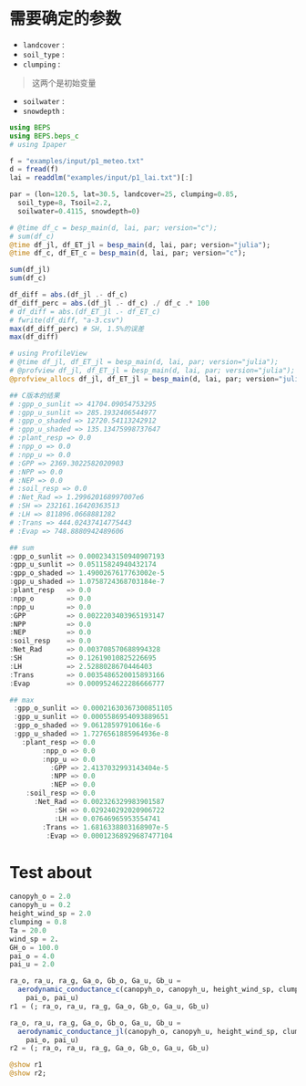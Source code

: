 # 需要确定的参数

- `landcover` : 
- `soil_type` : 
- `clumping`  : 

> 这两个是初始变量

- `soilwater` : 
- `snowdepth` : 

```julia
using BEPS
using BEPS.beps_c
# using Ipaper

f = "examples/input/p1_meteo.txt"
d = fread(f)
lai = readdlm("examples/input/p1_lai.txt")[:]

par = (lon=120.5, lat=30.5, landcover=25, clumping=0.85,
  soil_type=8, Tsoil=2.2, 
  soilwater=0.4115, snowdepth=0)
```

```julia
# @time df_c = besp_main(d, lai, par; version="c");
# sum(df_c)
@time df_jl, df_ET_jl = besp_main(d, lai, par; version="julia");
@time df_c, df_ET_c = besp_main(d, lai, par; version="c");

sum(df_jl)
sum(df_c)

df_diff = abs.(df_jl .- df_c) 
df_diff_perc = abs.(df_jl .- df_c) ./ df_c .* 100
# df_diff = abs.(df_ET_jl .- df_ET_c)
# fwrite(df_diff, "a-3.csv")
max(df_diff_perc) # SH, 1.5%的误差
max(df_diff)
```

```julia
# using ProfileView
# @time df_jl, df_ET_jl = besp_main(d, lai, par; version="julia");
# @profview df_jl, df_ET_jl = besp_main(d, lai, par; version="julia");
@profview_allocs df_jl, df_ET_jl = besp_main(d, lai, par; version="julia");
```


```julia
## C版本的结果
# :gpp_o_sunlit => 41704.09054753295
# :gpp_u_sunlit => 285.1932406544977
# :gpp_o_shaded => 12720.54113242912
# :gpp_u_shaded => 135.13475998737647
# :plant_resp => 0.0
# :npp_o => 0.0
# :npp_u => 0.0
# :GPP => 2369.3022582020903
# :NPP => 0.0
# :NEP => 0.0
# :soil_resp => 0.0
# :Net_Rad => 1.299620168997007e6
# :SH => 232161.16420363513
# :LH => 811896.0668881282
# :Trans => 444.02437414775443
# :Evap => 748.8880942489606

## sum
:gpp_o_sunlit => 0.0002343150940907193
:gpp_u_sunlit => 0.05115824940432174
:gpp_o_shaded => 1.4900267617763002e-5
:gpp_u_shaded => 1.0758724368703184e-7
:plant_resp   => 0.0
:npp_o        => 0.0
:npp_u        => 0.0
:GPP          => 0.0022203403965193147
:NPP          => 0.0
:NEP          => 0.0
:soil_resp    => 0.0
:Net_Rad      => 0.003708570688994328
:SH           => 0.12619010825226695
:LH           => 2.5288028670446403
:Trans        => 0.0035486520015893166
:Evap         => 0.0009524622286666777

## max
 :gpp_o_sunlit => 0.00021630367300851105
 :gpp_u_sunlit => 0.0005586954093889651
 :gpp_o_shaded => 9.06128597910616e-6
 :gpp_u_shaded => 1.7276561885964936e-8
   :plant_resp => 0.0
        :npp_o => 0.0
        :npp_u => 0.0
          :GPP => 2.4137032993143404e-5
          :NPP => 0.0
          :NEP => 0.0
    :soil_resp => 0.0
      :Net_Rad => 0.002326329983901587
           :SH => 0.029240292020906722
           :LH => 0.07646965953554741
        :Trans => 1.6816338803168907e-5
         :Evap => 0.00012368929687477104
```


# Test about

```julia
canopyh_o = 2.0
canopyh_u = 0.2
height_wind_sp = 2.0
clumping = 0.8
Ta = 20.0
wind_sp = 2.
GH_o = 100.0
pai_o = 4.0
pai_u = 2.0

ra_o, ra_u, ra_g, Ga_o, Gb_o, Ga_u, Gb_u =
  aerodynamic_conductance_c(canopyh_o, canopyh_u, height_wind_sp, clumping, Ta, wind_sp, GH_o,
    pai_o, pai_u)
r1 = (; ra_o, ra_u, ra_g, Ga_o, Gb_o, Ga_u, Gb_u)

ra_o, ra_u, ra_g, Ga_o, Gb_o, Ga_u, Gb_u =
  aerodynamic_conductance_jl(canopyh_o, canopyh_u, height_wind_sp, clumping, Ta, wind_sp, GH_o,
    pai_o, pai_u)
r2 = (; ra_o, ra_u, ra_g, Ga_o, Gb_o, Ga_u, Gb_u)

@show r1
@show r2;
```
